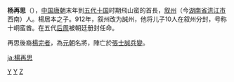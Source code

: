'''杨再思'''（{{bd|860年||954年||catIdx=Y}}），[[中国|中国]][[唐朝|唐朝]]末年到[[五代十国|五代十国]]时期飛山蛮的首長，[[叙州|叙州]]（今[[湖南省|湖南省]][[洪江市|洪江市]]西南）人。楊居本之子。912年，叙州改为誠州，他将儿子10人在叙州分封，号称十峒蛮酋。在五代[[后周|后周]]被朝廷册封任命。

再思後裔[[楊完者|楊完者]]，為[[元朝|元朝]]名將，陣亡於[[張士誠|張士誠]][[兵變|兵變]]。

[[Category:唐朝人|Y]]
[[Category:五代十国人物|Y]]
[[Category:楊姓|Z]]

[[ja:楊再思|ja:楊再思]]
